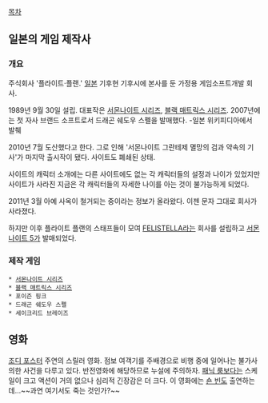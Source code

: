[[목차]]
== 일본의 게임 제작사 ==
=== 개요 ===
주식회사 '플라이트·플랜.' [[일본]] 기후현 기후시에 본사를 둔 가정용 게임소프트개발 회사.

1989년 9월 30일 설립. 대표작은 [[서몬나이트 시리즈]], [[블랙 매트릭스 시리즈]]. 2007년에는 첫 자사 브랜드 소프트로서 드래곤 쉐도우 스펠을 발매했다.
-일본 위키피디아에서 발췌

2010년 7월 도산했다고 한다. 그로 인해 '서몬나이트 그란테제 멸망의 검과 약속의 기사'가 마지막 출시작이 됐다. 사이트도 폐쇄된 상태.

사이트의 캐릭터 소개에는 다른 사이트에도 없는 각 캐릭터들의 설정과 나이가 있었지만 사이트가 사라진 지금은 각 캐릭터들의 자세한 나이를 아는 것이 불가능하게 되었다.

2011년 3월 아예 사옥이 철거되는 중이라는 정보가 올라왔다. 이젠 문자 그대로 회사가 사라졌다.

하지만 이후 플라이트 플랜의 스태프들이 모여 [[FELISTELLA]]라는 회사를 설립하고 [[서몬나이트 5]]가 발매되었다.
=== 제작 게임 ===
 * [[서몬나이트 시리즈]]
 * [[블랙 매트릭스 시리즈]]
 * 포이즌 핑크
 * 드래곤 쉐도우 스펠
 * 세이크리드 브레이즈
== 영화 ==
[[조디 포스터]] 주연의 스릴러 영화. 점보 여객기를 주배경으로 비행 중에 일어나는 불가사의한 사건을 다루고 있다. 반전영화에 해당하므로 누설에 주의하자. [[패닉 룸]]보다는 스케일이 크고 액션이 거의 없으나 심리적 긴장감은 더 크다. 이 영화에는 [[숀 빈]]도 출연하는데...~~과연 여기서도 죽는 것인가?~~
